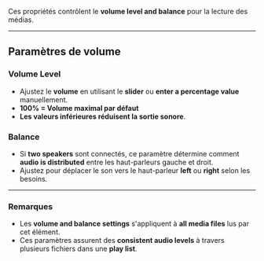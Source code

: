 Ces propriétés contrôlent le **volume level and balance** pour la lecture des médias.

***

## **Paramètres de volume**

### **Volume Level**

* Ajustez le **volume** en utilisant le **slider** ou **enter a percentage value** manuellement.
* **100% = Volume maximal par défaut**
* **Les valeurs inférieures réduisent la sortie sonore**.

### **Balance**

* Si **two speakers** sont connectés, ce paramètre détermine comment **audio is distributed** entre les haut-parleurs gauche et droit.
* Ajustez pour déplacer le son vers le haut-parleur **left** ou **right** selon les besoins.

***

### **Remarques**

* Les **volume and balance settings** s'appliquent à **all media files** lus par cet élément.
* Ces paramètres assurent des **consistent audio levels** à travers plusieurs fichiers dans une **play list**.
